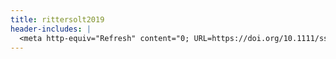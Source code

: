 ```yaml
---
title: rittersolt2019
header-includes: |
  <meta http-equiv="Refresh" content="0; URL=https://doi.org/10.1111/ssqu.12605">
---
```

